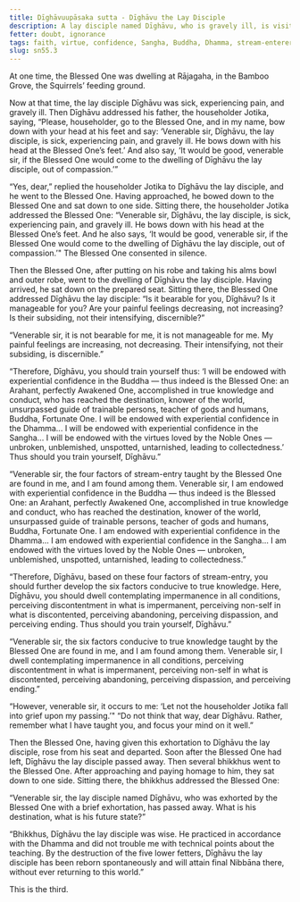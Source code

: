 ```yaml
---
title: Dīghāvuupāsaka sutta - Dīghāvu the Lay Disciple
description: A lay disciple named Dīghāvu, who is gravely ill, is visited by the Buddha. The Buddha teaches him how to develop the qualities of a stream-enterer.
fetter: doubt, ignorance
tags: faith, virtue, confidence, Sangha, Buddha, Dhamma, stream-enterer, Nibbāna, doubt, ignorance, sn, sn45-56, sn55
slug: sn55.3
---
```


At one time, the Blessed One was dwelling at Rājagaha, in the Bamboo Grove, the Squirrels’ feeding ground.

Now at that time, the lay disciple Dīghāvu was sick, experiencing pain, and gravely ill. Then Dīghāvu addressed his father, the householder Jotika, saying, “Please, householder, go to the Blessed One, and in my name, bow down with your head at his feet and say: ‘Venerable sir, Dīghāvu, the lay disciple, is sick, experiencing pain, and gravely ill. He bows down with his head at the Blessed One’s feet.’ And also say, ‘It would be good, venerable sir, if the Blessed One would come to the dwelling of Dīghāvu the lay disciple, out of compassion.’”

“Yes, dear,” replied the householder Jotika to Dīghāvu the lay disciple, and he went to the Blessed One. Having approached, he bowed down to the Blessed One and sat down to one side. Sitting there, the householder Jotika addressed the Blessed One: “Venerable sir, Dīghāvu, the lay disciple, is sick, experiencing pain, and gravely ill. He bows down with his head at the Blessed One’s feet. And he also says, ‘It would be good, venerable sir, if the Blessed One would come to the dwelling of Dīghāvu the lay disciple, out of compassion.’" The Blessed One consented in silence.

Then the Blessed One, after putting on his robe and taking his alms bowl and outer robe, went to the dwelling of Dīghāvu the lay disciple. Having arrived, he sat down on the prepared seat. Sitting there, the Blessed One addressed Dīghāvu the lay disciple: “Is it bearable for you, Dīghāvu? Is it manageable for you? Are your painful feelings decreasing, not increasing? Is their subsiding, not their intensifying, discernible?”

“Venerable sir, it is not bearable for me, it is not manageable for me. My painful feelings are increasing, not decreasing. Their intensifying, not their subsiding, is discernible.”

“Therefore, Dīghāvu, you should train yourself thus: ‘I will be endowed with experiential confidence in the Buddha — thus indeed is the Blessed One: an Arahant, perfectly Awakened One, accomplished in true knowledge and conduct, who has reached the destination, knower of the world, unsurpassed guide of trainable persons, teacher of gods and humans, Buddha, Fortunate One. I will be endowed with experiential confidence in the Dhamma... I will be endowed with experiential confidence in the Sangha... I will be endowed with the virtues loved by the Noble Ones — unbroken, unblemished, unspotted, untarnished, leading to collectedness.’ Thus should you train yourself, Dīghāvu.”

“Venerable sir, the four factors of stream-entry taught by the Blessed One are found in me, and I am found among them. Venerable sir, I am endowed with experiential confidence in the Buddha — thus indeed is the Blessed One: an Arahant, perfectly Awakened One, accomplished in true knowledge and conduct, who has reached the destination, knower of the world, unsurpassed guide of trainable persons, teacher of gods and humans, Buddha, Fortunate One. I am endowed with experiential confidence in the Dhamma... I am endowed with experiential confidence in the Sangha... I am endowed with the virtues loved by the Noble Ones — unbroken, unblemished, unspotted, untarnished, leading to collectedness.”

“Therefore, Dīghāvu, based on these four factors of stream-entry, you should further develop the six factors conducive to true knowledge. Here, Dīghāvu, you should dwell contemplating impermanence in all conditions, perceiving discontentment in what is impermanent, perceiving non-self in what is discontented, perceiving abandoning, perceiving dispassion, and perceiving ending. Thus should you train yourself, Dīghāvu.”

“Venerable sir, the six factors conducive to true knowledge taught by the Blessed One are found in me, and I am found among them. Venerable sir, I dwell contemplating impermanence in all conditions, perceiving discontentment in what is impermanent, perceiving non-self in what is discontented, perceiving abandoning, perceiving dispassion, and perceiving ending.”

“However, venerable sir, it occurs to me: ‘Let not the householder Jotika fall into grief upon my passing.’" “Do not think that way, dear Dīghāvu. Rather, remember what I have taught you, and focus your mind on it well.”

Then the Blessed One, having given this exhortation to Dīghāvu the lay disciple, rose from his seat and departed. Soon after the Blessed One had left, Dīghāvu the lay disciple passed away. Then several bhikkhus went to the Blessed One. After approaching and paying homage to him, they sat down to one side. Sitting there, the bhikkhus addressed the Blessed One:

“Venerable sir, the lay disciple named Dīghāvu, who was exhorted by the Blessed One with a brief exhortation, has passed away. What is his destination, what is his future state?”

“Bhikkhus, Dīghāvu the lay disciple was wise. He practiced in accordance with the Dhamma and did not trouble me with technical points about the teaching. By the destruction of the five lower fetters, Dīghāvu the lay disciple has been reborn spontaneously and will attain final Nibbāna there, without ever returning to this world.”

This is the third.